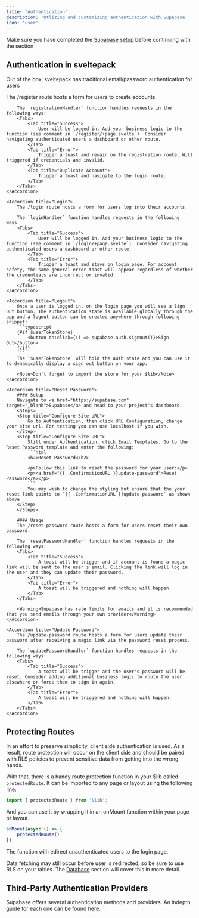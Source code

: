 ```yaml
---
title: 'Authentication'
description: 'Utlizing and customizing authentication with Supabase'
icon: 'user'
---
```


<Warning>Make sure you have completed the <a href="quickstart#3-supabase" target="_blank">Supabase setup</a> before continuing with the section</Warning>

## Authentication in sveltepack
Out of the box, sveltepack has traditional email/password authentication for users

<AccordionGroup>
    <Accordion title="Register">
        The /register route hosts a form for users to create accounts.

        The `registrationHandler` function handles requests in the following ways:
        <Tabs>
            <Tab title="Success">
                User will be logged in. Add your business logic to the function (see comment in `/register/+page.svelte`). Consider navigating authenticated users a dashboard or other route.
            </Tab>
            <Tab title="Error">
                Trigger a toast and remain on the registration route. Will triggered if credentials and invalid.
            </Tab>
            <Tab title="Duplicate Account">
                Trigger a toast and navigate to the login route.
            </Tab>
        </Tabs>
    </Accordion>

    <Accordion title="Login">
        The /login route hosts a form for users log into their accounts.

        The `loginHandler` function handles requests in the following ways:
        <Tabs>
            <Tab title="Success">
                User will be logged in. Add your business logic to the function (see comment in `/login/+page.svelte`). Consider navigating authenticated users a dashboard or other route.
            </Tab>
            <Tab title="Error">
                Trigger a toast and stays on login page. For account safety, the same general error toast will appear regardless of whether the credentials are incorrect or invalid.
            </Tab>
        </Tabs>
    </Accordion>

    <Accordion title="Logout">
        Once a user is logged in, on the login page you will see a Sign Out button. The authentication state is available globally through the app and a logout button can be created anywhere through following snippet:
        ```typescript
        {#if $userTokenStore}
            <button on:click={() => supabase.auth.signOut()}>Sign Out</button>
        {/if}
        ```
        The `$userTokenStore` will hold the auth state and you can use it to dynamically display a sign out button on your app.

        <Note>Don't forget to import the store for your $lib</Note>
    </Accordion>

    <Accordion title="Reset Password">
        #### Setup
        Navigate to <a href="https://supabase.com" target="_blank">Supabase</a> and head to your project's dashboard.
        <Steps>
        <Step title="Configure Site URL">
            Go to Authentication, then click URL Configuration, change your site url. For testing you can use localhost if you wish.
        </Step>
        <Step title="Configure Site URL">
            Still under Authentication, click Email Templates. Go to the Reset Password template and enter the following:
            ```html
            <h2>Reset Password</h2>

            <p>Follow this link to reset the password for your user:</p>
            <p><a href="{{ .ConfirmationURL }}update-password">Reset Password</a></p>
            ```
            You may wish to change the styling but ensure that the your reset link points to `{{ .ConfirmationURL }}update-password` as shown above
        </Step>
        </Steps>

        #### Usage
        The /reset-password route hosts a form for users reset their own password.

        The `resetPasswordHandler` function handles requests in the following ways:
        <Tabs>
            <Tab title="Success">
                A toast will be trigger and if account is found a magic link will be sent to the user's email. Clicking the link will log in the user and they can update their password.
            </Tab>
            <Tab title="Error">
                A toast will be triggered and nothing will happen.
            </Tab>
        </Tabs>

        <Warning>Supabase has rate limits for emails and it is recommended that you send emails through your own provider</Warning>
    </Accordion>

    <Accordion title="Update Password">
        The /update-password route hosts a form for users update their password after receiving a magic link via the password reset process.
        
        The `updatePasswordHandler` function handles requests in the following ways:
        <Tabs>
            <Tab title="Success">
                A toast will be trigger and the user's password will be reset. Consider adding additional business logic to route the user elsewhere or force them to sign in again.
            </Tab>
            <Tab title="Error">
                A toast will be triggered and nothing will happen.
            </Tab>
        </Tabs>
    </Accordion>
</AccordionGroup>

## Protecting Routes
In an effort to preserve simplicity, client side authentication is used. As a result, route protection will occur on the client side and should be paired with RLS policies to prevent sensitive data from getting into the wrong hands.

With that, there is a handy route protection function in your $lib called `protectedRoute`. It can be imported to any page or layout using the following line:
```typescript
import { protectedRoute } from '$lib';
```
And you can use it by wrapping it in an onMount function within your page or layout.
```typescript
onMount(async () => {
    protectedRoute()
})
```
The function will redirect unauthenticated users to the login page.

<Warning>Data fetching may still occur before user is redirected, so be sure to use RLS on your tables. The <a href="features/database" target="_blank">Database</a> section will cover this in more detail.</Warning>

## Third-Party Authentication Providers
Supabase offers several authentication methods and providers. An indepth guide for each one can be found <a href="https://supabase.com/docs/guides/auth" target="_blank">here</a>.